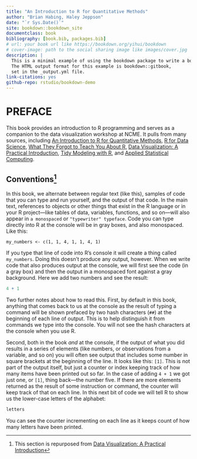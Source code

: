 ```yaml
--- 
title: "An Introduction to R for Quantitative Methods"
author: "Brian Habing, Haley Jeppson"
date: "`r Sys.Date()`"
site: bookdown::bookdown_site
documentclass: book
bibliography: [book.bib, packages.bib]
# url: your book url like https://bookdown.org/yihui/bookdown
# cover-image: path to the social sharing image like images/cover.jpg
description: |
  This is a minimal example of using the bookdown package to write a book.
  The HTML output format for this example is bookdown::gitbook,
  set in the _output.yml file.
link-citations: yes
github-repo: rstudio/bookdown-demo
---
```


# PREFACE {-}


This book provides an introduction to R programming and serves as a companion to the data visualization workshop at NCME. It pulls from many sources, including [An Introduction to R for Quantitative Methods](https://people.stat.sc.edu/habing/RforQM/RforQM.htm), [R for Data Science](https://r4ds.had.co.nz/), [What They Forgot to Teach You About R](https://rstats.wtf/), [Data Visualization: A Practical Introduction](https://socviz.co/), [Tidy Modeling with R](https://www.tmwr.org/), and [Applied Statistical Computing](https://stat480-at-isu.github.io/schedule.html).


## Conventions^[This section is repurposed from [Data Visualization: A Practical Introduction](https://socviz.co/)] {-}

In this book, we alternate between regular text (like this), samples of code that you can type and run yourself, and the output of that code. In the main text, references to objects or other things that exist in the R language or in your R project—like tables of data, variables, functions, and so on—will also appear in `a monospaced` or `"typewriter" typeface`. Code you can type directly into R at the console will be in gray boxes, and also monospaced. Like this:

```
my_numbers <- c(1, 1, 4, 1, 1, 4, 1)
```

If you type that line of code into R's console it will create a thing called `my_numbers`. Doing this doesn't produce any output, however. When we write code that also produces output at the console, we will first see the code (in a gray box) and then the output in a monospaced font against a gray background. Here we add two numbers and see the result:

```r
4 + 1
```

Two further notes about how to read this. First, by default in this book, anything that comes back to us at the console as the result of typing a command will be shown prefaced by two hash characters (`##`) at the beginning of each line of output. This is to help distinguish it from commands we type into the console. You will not see the hash characters at the console when you use R.

Second, both in the book *and* at the console, if the output of what you did results in a series of elements (like numbers, or observations from a variable, and so on) you will often see output that includes some number in square brackets at the beginning of the line. It looks like this: `[1]`. This is not part of the output itself, but just a counter or index keeping track of how many items have been printed out so far. In the case of adding `4 + 1` we got just one, or `[1]`, thing back—the number five. If there are more elements returned as the result of some instruction or command, the counter will keep track of that on each line. In this next bit of code we will tell R to show us the lower-case letters of the alphabet:

```r
letters
```

You can see the counter incrementing on each line as it keeps count of how many letters have been printed.













